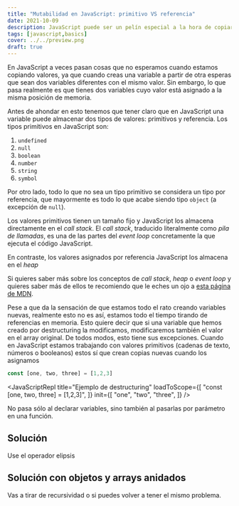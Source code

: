 ```yaml
---
title: "Mutabilidad en JavaScript: primitivo VS referencia"
date: 2021-10-09
description: JavaScript puede ser un pelín especial a la hora de copiar variables dando resultados que no esperamos o que a primera vista no son consistentes. Descubre cómo evitar mutaciones inesperadas en este artículo
tags: [javascript,basics]
cover: ../../preview.png
draft: true
---
```


En JavaScript a veces pasan cosas que no esperamos cuando estamos copiando valores, ya que cuando creas una variable a partir de otra esperas que sean dos variables diferentes con el mismo valor. Sin embargo, lo que pasa realmente es que tienes dos variables cuyo valor está asignado a la misma posición de memoria.

Antes de ahondar en esto tenemos que tener claro que en JavaScript una variable puede almacenar dos tipos de valores: primitivos y referencia. Los tipos primitivos en JavaScript son:

  1. `undefined`
  1. `null`
  1. `boolean`
  1. `number`
  1. `string`
  1. `symbol`

Por otro lado, todo lo que no sea un tipo primitivo se considera un tipo por referencia, que mayormente es todo lo que acabe siendo tipo `object` (a excepción de `null`).

Los valores primitivos tienen un tamaño fijo y JavaScript los almacena directamente en el *call stack*. El *call stack*, traducido literalmente como *pila de llamadas*, es una de las partes del *event loop* concretamente la que ejecuta el código JavaScript. 

En contraste, los valores asignados por referencia JavaScript los almacena en el *heap*

Si quieres saber más sobre los conceptos de *call stack*, *heap* o *event loop* y quieres saber más de ellos te recomiendo que le eches un ojo a [esta página de MDN](https://developer.mozilla.org/enUS/docs/Web/JavaScript/EventLoop).

Pese a que da la sensación de que estamos todo el rato creando variables nuevas, realmente esto no es así, estamos todo el tiempo tirando de referencias en memoria. Esto quiere decir que si una variable que hemos creado por destructuring la modificamos, modificaremos también el valor en el array original. De todos modos, esto tiene sus excepciones. Cuando en JavaScript estamos trabajando con valores primitivos (cadenas de texto, números o booleanos) estos sí que crean copias nuevas cuando los asignamos



```javascript
const [one, two, three] = [1,2,3]
```
<JavaScriptRepl
  title="Ejemplo de destructuring"
  loadToScope={[
   "const [one, two, three] = [1,2,3]",
  ]}
  init={[
    "one",
    "two",
    "three",
  ]}
/>

No pasa sólo al declarar variables, sino también al pasarlas por parámetro en una función.


## Solución

Use el operador elipsis

## Solución con objetos y arrays anidados

Vas a tirar de recursividad o si puedes volver a tener el mismo problema.
